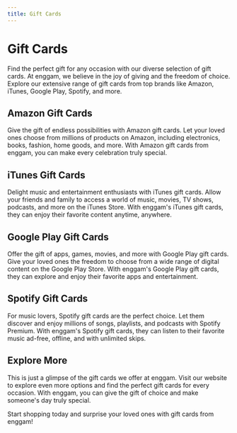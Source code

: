 ```yaml
---
title: Gift Cards
---
```


# Gift Cards

Find the perfect gift for any occasion with our diverse selection of gift cards. At enggam, we believe in the joy of giving and the freedom of choice. Explore our extensive range of gift cards from top brands like Amazon, iTunes, Google Play, Spotify, and more.

## Amazon Gift Cards

Give the gift of endless possibilities with Amazon gift cards. Let your loved ones choose from millions of products on Amazon, including electronics, books, fashion, home goods, and more. With Amazon gift cards from enggam, you can make every celebration truly special.

## iTunes Gift Cards

Delight music and entertainment enthusiasts with iTunes gift cards. Allow your friends and family to access a world of music, movies, TV shows, podcasts, and more on the iTunes Store. With enggam's iTunes gift cards, they can enjoy their favorite content anytime, anywhere.

## Google Play Gift Cards

Offer the gift of apps, games, movies, and more with Google Play gift cards. Give your loved ones the freedom to choose from a wide range of digital content on the Google Play Store. With enggam's Google Play gift cards, they can explore and enjoy their favorite apps and entertainment.

## Spotify Gift Cards

For music lovers, Spotify gift cards are the perfect choice. Let them discover and enjoy millions of songs, playlists, and podcasts with Spotify Premium. With enggam's Spotify gift cards, they can listen to their favorite music ad-free, offline, and with unlimited skips.

## Explore More

This is just a glimpse of the gift cards we offer at enggam. Visit our website to explore even more options and find the perfect gift cards for every occasion. With enggam, you can give the gift of choice and make someone's day truly special.

Start shopping today and surprise your loved ones with gift cards from enggam!
